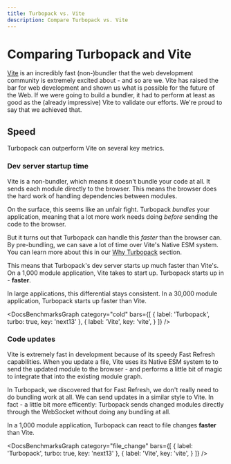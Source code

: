 ```yaml
---
title: Turbopack vs. Vite
description: Compare Turbopack vs. Vite
---
```



# Comparing Turbopack and Vite

[Vite](https://vitejs.dev/) is an incredibly fast (non-)bundler that the web development community is extremely excited about - and so are we. Vite has raised the bar for web development and shown us what is possible for the future of the Web. If we were going to build a bundler, it had to perform at least as good as the (already impressive) Vite to validate our efforts. We're proud to say that we achieved that.

<BenchmarksCallout />

## Speed

Turbopack can outperform Vite on several key metrics.

### Dev server startup time

Vite is a non-bundler, which means it doesn't bundle your code at all. It sends each module directly to the browser. This means the browser does the hard work of handling dependencies between modules.

On the surface, this seems like an unfair fight. Turbopack _bundles_ your application, meaning that a lot more work needs doing _before_ sending the code to the browser.

But it turns out that Turbopack can handle this _faster_ than the browser can. By pre-bundling, we can save a lot of time over Vite's Native ESM system. You can learn more about this in our [Why Turbopack](/pack/docs/why-turbopack#bundling-vs-native-esm) section.

This means that Turbopack's dev server starts up much faster than Vite's. On a 1,000 module application, Vite takes <DocsBenchmarkStat stat="vite-cold-1000" /> to start up. Turbopack starts up in <DocsBenchmarkStat stat="turbopack-cold-1000" /> - **<DocsBenchmarkStat stat="turbopack-cold-vs-vite" /> faster**.

In large applications, this differential stays consistent. In a 30,000 module application, Turbopack starts up <DocsBenchmarkStat stat="turbopack-cold-vs-vite-30000" /> faster than Vite.

<DocsBenchmarksGraph category="cold" bars={[
  {
    label: 'Turbopack',
    turbo: true,
    key: 'next13'
  },
  {
    label: 'Vite',
    key: 'vite',
  }
]} />

### Code updates

Vite is extremely fast in development because of its speedy Fast Refresh capabilities. When you update a file, Vite uses its Native ESM system to to send the updated module to the browser - and performs a little bit of magic to integrate that into the existing module graph.

In Turbopack, we discovered that for Fast Refresh, we don't really need to do bundling work at all. We can send updates in a similar style to Vite. In fact - a little bit more efficently: Turbopack sends changed modules directly through the WebSocket without doing any bundling at all.

In a 1,000 module application, Turbopack can react to file changes **<DocsBenchmarkStat stat="turbopack-update-vs-vite" /> faster** than Vite.

<DocsBenchmarksGraph category="file_change" bars={[
  {
    label: 'Turbopack',
    turbo: true,
    key: 'next13'
  },
  {
    label: 'Vite',
    key: 'vite',
  }
]} />
